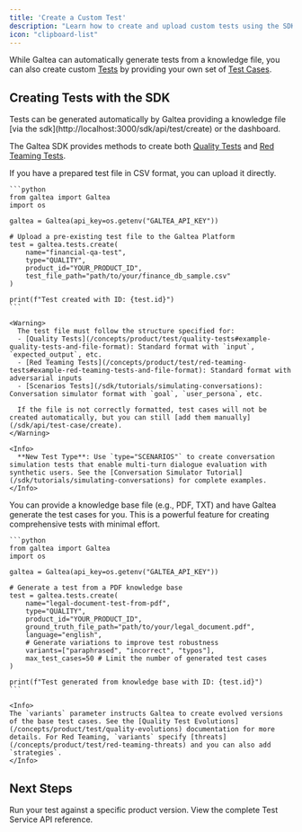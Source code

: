 ```yaml
---
title: 'Create a Custom Test'
description: "Learn how to create and upload custom tests using the SDK"
icon: "clipboard-list"
---
```


While Galtea can automatically generate tests from a knowledge file, you can also create custom [Tests](/concepts/product/test) by providing your own set of [Test Cases](/concepts/product/test/case).

## Creating Tests with the SDK

<Info>
  Tests can be generated automatically by Galtea providing a knowledge file [via the sdk](http://localhost:3000/sdk/api/test/create) or the dashboard.
</Info>

The Galtea SDK provides methods to create both [Quality Tests](/concepts/product/test/quality-tests) and [Red Teaming Tests](/concepts/product/test/red-teaming-tests).


<Tabs>
  <Tab title="Upload Existing Test File">
    If you have a prepared test file in CSV format, you can upload it directly.

    ```python
    from galtea import Galtea
    import os

    galtea = Galtea(api_key=os.getenv("GALTEA_API_KEY"))

    # Upload a pre-existing test file to the Galtea Platform
    test = galtea.tests.create(
        name="financial-qa-test",
        type="QUALITY",
        product_id="YOUR_PRODUCT_ID",
        test_file_path="path/to/your/finance_db_sample.csv"
    )

    print(f"Test created with ID: {test.id}")
    ```
    
    <Warning>
      The test file must follow the structure specified for:
      - [Quality Tests](/concepts/product/test/quality-tests#example-quality-tests-and-file-format): Standard format with `input`, `expected_output`, etc.
      - [Red Teaming Tests](/concepts/product/test/red-teaming-tests#example-red-teaming-tests-and-file-format): Standard format with adversarial inputs
      - [Scenarios Tests](/sdk/tutorials/simulating-conversations): Conversation simulator format with `goal`, `user_persona`, etc.
      
      If the file is not correctly formatted, test cases will not be created automatically, but you can still [add them manually](/sdk/api/test-case/create).
    </Warning>
    
    <Info>
      **New Test Type**: Use `type="SCENARIOS"` to create conversation simulation tests that enable multi-turn dialogue evaluation with synthetic users. See the [Conversation Simulator Tutorial](/sdk/tutorials/simulating-conversations) for complete examples.
    </Info>
  </Tab>

  <Tab title="Generate Test from Knowledge Base">
    You can provide a knowledge base file (e.g., PDF, TXT) and have Galtea generate the test cases for you. This is a powerful feature for creating comprehensive tests with minimal effort.

    ```python
    from galtea import Galtea
    import os

    galtea = Galtea(api_key=os.getenv("GALTEA_API_KEY"))

    # Generate a test from a PDF knowledge base
    test = galtea.tests.create(
        name="legal-document-test-from-pdf",
        type="QUALITY",
        product_id="YOUR_PRODUCT_ID",
        ground_truth_file_path="path/to/your/legal_document.pdf",
        language="english",
        # Generate variations to improve test robustness
        variants=["paraphrased", "incorrect", "typos"], 
        max_test_cases=50 # Limit the number of generated test cases
    )

    print(f"Test generated from knowledge base with ID: {test.id}")
    ```

    <Info>
    The `variants` parameter instructs Galtea to create evolved versions of the base test cases. See the [Quality Test Evolutions](/concepts/product/test/quality-evolutions) documentation for more details. For Red Teaming, `variants` specify [threats](/concepts/product/test/red-teaming-threats) and you can also add `strategies`.
    </Info>
  </Tab>
</Tabs>

## Next Steps

<CardGroup cols={2}>
  <Card title="Run a Test-Based Evaluation" icon="badge-check" href="/sdk/tutorials/create-evaluation">
    Run your test against a specific product version.
  </Card>
  <Card title="API Reference" icon="code" href="/sdk/api/test/service">
    View the complete Test Service API reference.
  </Card>
</CardGroup>